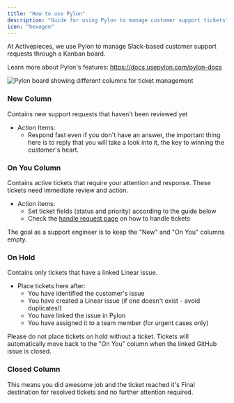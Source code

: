 ```yaml
---
title: "How to use Pylon"
description: "Guide for using Pylon to manage customer support tickets"
icon: "hexagon"
---
```


At Activepieces, we use Pylon to manage Slack-based customer support requests through a Kanban board.

Learn more about Pylon's features: https://docs.usepylon.com/pylon-docs

![Pylon board showing different columns for ticket management](/resources/pylon-board.png)

### New Column
Contains new support requests that haven't been reviewed yet
- Action Items:
  - Respond fast even if you don't have an answer, the important thing here is to reply that you will take a look into it, the key to winning the customer's heart.


### On You Column
Contains active tickets that require your attention and response. These tickets need immediate review and action.

- Action items:
  - Set ticket fields (status and priority) according to the guide below
  - Check the [handle request page](./handle-requests) on how to handle tickets

<Tip>
The goal as a support engineer is to keep the "New" and "On You" columns empty.
</Tip>


### On Hold

Contains only tickets that have a linked Linear issue.

- Place tickets here after:
  - You have identified the customer's issue
  - You have created a Linear issue (if one doesn't exist - avoid duplicates!)
  - You have linked the issue in Pylon
  - You have assigned it to a team member (for urgent cases only)

<Warning>
Please do not place tickets on hold without a ticket.
</Warning>

<Note>
Tickets will automatically move back to the "On You" column when the linked GitHub issue is closed.
</Note>

### Closed Column
This means you did awesome job and the ticket reached it's Final destination for resolved tickets and no further attention required.
